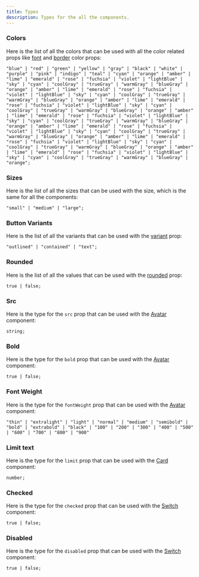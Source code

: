 ```yaml
---
title: Types
description: Types for the all the components.
---
```




### Colors
Here is the list of all the colors that can be used with all the color related props like [font](/reference/button/#fontColor) and [border](/reference/avatar/#avatar) color props:
```tsx
"blue" | "red" | "green" | "yellow" | "gray" | "black" | "white" | "purple" | "pink" | "indigo" | "teal" | "cyan" | "orange" | "amber" | "lime" | "emerald" | "rose" | "fuchsia" | "violet" | "lightBlue" | "sky" | "cyan" | "coolGray" | "trueGray" | "warmGray" | "blueGray" | "orange" | "amber" | "lime" | "emerald" | "rose" | "fuchsia" | "violet" | "lightBlue" | "sky" | "cyan" | "coolGray" | "trueGray" | "warmGray" | "blueGray" | "orange" | "amber" | "lime" | "emerald" | "rose" | "fuchsia" | "violet" | "lightBlue" | "sky" | "cyan" | "coolGray" | "trueGray" | "warmGray" | "blueGray" | "orange" | "amber" | "lime" | "emerald" | "rose" | "fuchsia" | "violet" | "lightBlue" | "sky" | "cyan" | "coolGray" | "trueGray" | "warmGray" | "blueGray" | "orange" | "amber" | "lime" | "emerald" | "rose" | "fuchsia" | "violet" | "lightBlue" | "sky" | "cyan" | "coolGray" | "trueGray" | "warmGray" | "blueGray" | "orange" | "amber" | "lime" | "emerald" | "rose" | "fuchsia" | "violet" | "lightBlue" | "sky" | "cyan" | "coolGray" | "trueGray" | "warmGray" | "blueGray" | "orange" | "amber" | "lime" | "emerald" | "rose" | "fuchsia" | "violet" | "lightBlue" | "sky" | "cyan" | "coolGray" | "trueGray" | "warmGray" | "blueGray" | "orange";
```

### Sizes
Here is the list of all the sizes that can be used with the size, which is the same for all the components:
```tsx
"small" | "medium" | "large";
```

### Button Variants
Here is the list of all the variants that can be used with the [variant](/reference/button/#variants) prop:
```tsx
"outlined" | "contained" | "text";
```

### Rounded
Here is the list of all the values that can be used with the [rounded](#/reference/button/#rounded) prop:
```tsx
true | false;
```

### Src

Here is the type for the `src` prop that can be used with the [Avatar](/reference/avatar/#src) component:
```tsx
string;
```

### Bold
Here is the type for the `bold` prop that can be used with the [Avatar](/reference/avatar/#bold) component:
```tsx
true | false;
```

### Font Weight

Here is the type for the `fontWeight` prop that can be used with the [Avatar](/reference/avatar/#fontWeight) component:
```tsx
"thin" | "extralight" | "light" | "normal" | "medium" | "semibold" | "bold" | "extrabold" | "black" | "100" | "200" | "300" | "400" | "500" | "600" | "700" | "800" | "900"
```

### Limit text

Here is the type for the `limit` prop that can be used with the [Card](/reference/card/#limit-text) component:
```tsx
number;
```
### Checked

Here is the type for the `checked` prop that can be used with the [Switch](/reference/switch/#checked) component:
```tsx
true | false;
```

### Disabled

Here is the type for the `disabled` prop that can be used with the [Switch](/reference/switch/#disabled) component:
```tsx
true | false;
```
